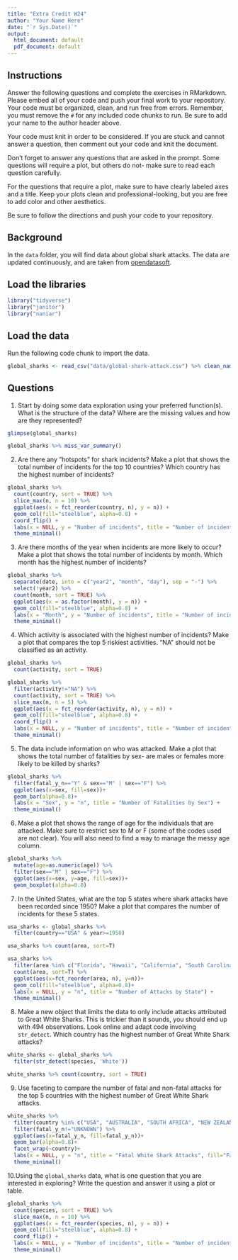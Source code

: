 ```yaml
---
title: "Extra Credit W24"
author: "Your Name Here"
date: "`r Sys.Date()`"
output:
  html_document: default
  pdf_document: default
---
```


## Instructions
Answer the following questions and complete the exercises in RMarkdown. Please embed all of your code and push your final work to your repository. Your code must be organized, clean, and run free from errors. Remember, you must remove the `#` for any included code chunks to run. Be sure to add your name to the author header above. 

Your code must knit in order to be considered. If you are stuck and cannot answer a question, then comment out your code and knit the document.  

Don't forget to answer any questions that are asked in the prompt. Some questions will require a plot, but others do not- make sure to read each question carefully.  

For the questions that require a plot, make sure to have clearly labeled axes and a title. Keep your plots clean and professional-looking, but you are free to add color and other aesthetics.  

Be sure to follow the directions and push your code to your repository.

## Background
In the `data` folder, you will find data about global shark attacks. The data are updated continuously, and are taken from [opendatasoft](https://public.opendatasoft.com/explore/dataset/global-shark-attack/table/?flg=en-us&disjunctive.country&disjunctive.area&disjunctive.activity).  

## Load the libraries
```r
library("tidyverse")
library("janitor")
library("naniar")
```

## Load the data
Run the following code chunk to import the data.
```r
global_sharks <- read_csv("data/global-shark-attack.csv") %>% clean_names()
```

## Questions
1. Start by doing some data exploration using your preferred function(s). What is the structure of the data? Where are the missing values and how are they represented?  
```r
glimpse(global_sharks)
```

```r
global_sharks %>% miss_var_summary()
```

2. Are there any "hotspots" for shark incidents? Make a plot that shows the total number of incidents for the top 10 countries? Which country has the highest number of incidents?
```r
global_sharks %>% 
  count(country, sort = TRUE) %>% 
  slice_max(n, n = 10) %>%
  ggplot(aes(x = fct_reorder(country, n), y = n)) +
  geom_col(fill="steelblue", alpha=0.8) +
  coord_flip() +
  labs(x = NULL, y = "Number of incidents", title = "Number of incidents by country") +
  theme_minimal()
```

3. Are there months of the year when incidents are more likely to occur? Make a plot that shows the total number of incidents by month. Which month has the highest number of incidents?
```r
global_sharks %>% 
  separate(date, into = c("year2", "month", "day"), sep = "-") %>%
  select(!year2) %>% 
  count(month, sort = TRUE) %>%
  ggplot(aes(x = as.factor(month), y = n)) +
  geom_col(fill="steelblue", alpha=0.8) +
  labs(x = "Month", y = "Number of incidents", title = "Number of incidents by month") +
  theme_minimal()
```

4. Which activity is associated with the highest number of incidents? Make a plot that compares the top 5 riskiest activities. "NA" should not be classified as an activity.
```r
global_sharks %>% 
  count(activity, sort = TRUE)
```

```r
global_sharks %>% 
  filter(activity!="NA") %>% 
  count(activity, sort = TRUE) %>% 
  slice_max(n, n = 5) %>%
  ggplot(aes(x = fct_reorder(activity, n), y = n)) +
  geom_col(fill="steelblue", alpha=0.8) +
  coord_flip() +
  labs(x = NULL, y = "Number of incidents", title = "Number of incidents by activity") +
  theme_minimal()
```

5. The data include information on who was attacked. Make a plot that shows the total number of fatalities by sex- are males or females more likely to be killed by sharks?
```r
global_sharks %>% 
  filter(fatal_y_n=="Y" & sex=="M" | sex=="F") %>% 
  ggplot(aes(x=sex, fill=sex))+
  geom_bar(alpha=0.8)+
  labs(x = "Sex", y = "n", title = "Number of Fatalities by Sex") +
  theme_minimal()
```

6. Make a plot that shows the range of age for the individuals that are attacked. Make sure to restrict sex to M or F (some of the codes used are not clear). You will also need to find a way to manage the messy age column.
```r
global_sharks %>% 
  mutate(age=as.numeric(age)) %>% 
  filter(sex=="M" | sex=="F") %>% 
  ggplot(aes(x=sex, y=age, fill=sex))+
  geom_boxplot(alpha=0.8)
```

7. In the United States, what are the top 5 states where shark attacks have been recorded since 1950? Make a plot that compares the number of incidents for these 5 states.
```r
usa_sharks <- global_sharks %>% 
  filter(country=="USA" & year>=1950)
```

```r
usa_sharks %>% count(area, sort=T)
```

```r
usa_sharks %>% 
  filter(area %in% c("Florida", "Hawaii", "California", "South Carolina", "North Carolina")) %>% 
  count(area, sort=T) %>% 
  ggplot(aes(x=fct_reorder(area, n), y=n))+
  geom_col(fill="steelblue", alpha=0.8)+
  labs(x = NULL, y = "n", title = "Number of Attacks by State") +
  theme_minimal()
```

8. Make a new object that limits the data to only include attacks attributed to Great White Sharks. This is trickier than it sounds, you should end up with 494 observations. Look online and adapt code involving `str_detect`. Which country has the highest number of Great White Shark attacks?
```r
white_sharks <- global_sharks %>% 
  filter(str_detect(species, 'White'))
```

```r
white_sharks %>% count(country, sort = TRUE)
```

9. Use faceting to compare the number of fatal and non-fatal attacks for the top 5 countries with the highest number of Great White Shark attacks.
```r
white_sharks %>% 
  filter(country %in% c("USA", "AUSTRALIA", "SOUTH AFRICA", "NEW ZEALAND", "ITALY")) %>% 
  filter(fatal_y_n!="UNKNOWN") %>%
  ggplot(aes(x=fatal_y_n, fill=fatal_y_n))+
  geom_bar(alpha=0.8)+
  facet_wrap(~country)+
  labs(x = NULL, y = "n", title = "Fatal White Shark Attacks", fill="Fatal Injury") +
  theme_minimal()
```

10.Using the `global_sharks` data, what is one question that you are interested in exploring? Write the question and answer it using a plot or table. 
```r
global_sharks %>% 
  count(species, sort = TRUE) %>% 
  slice_max(n, n = 10) %>%
  ggplot(aes(x = fct_reorder(species, n), y = n)) +
  geom_col(fill="steelblue", alpha=0.8) +
  coord_flip() +
  labs(x = NULL, y = "Number of incidents", title = "Number of incidents by species") +
  theme_minimal()
```